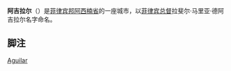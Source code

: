 {{Infobox settlement
| name                   = Aguilar<br/>阿吉拉尔
| native_name            = <!-- If different from name -->
| native_name_lang       = fil<!-- ISO 639-2 code -->
| settlement_type        = 
| image_skyline          = AguilarPangasinanjf856.JPG
| image_caption          =
| image_flag             =
| image_seal             = 
| seal_size              = 
| nickname               =
| motto                  =
| image_map              = Ph locator pangasinan aguilar.png
| map_caption            = 
| pushpin_map            = Philippines
| pushpin_label_position = left
| pushpin_map_caption    = 
| latd = 15 |latm  = 50 |lats  =  |latNS  = N
| longd = 120 |longm = 12|longs = |longEW = E
| coordinates_region     = PH
| coordinates_display    = title,inline
| coordinates_footnotes  =
| subdivision_type       = [[世界各国政区索引列表|国家]]
| subdivision_name       = {{flag|Philippines}}
| subdivision_type1      = [[菲律宾行政区划|区]]
| subdivision_name1      = [[伊罗戈区|伊罗戈区]]
| subdivision_type2      = [[菲律宾省份列表|省]]
| subdivision_name2      = [[邦阿西楠省|邦阿西楠省]]
| subdivision_type3      = 
| subdivision_name3      = 
| established_title      = 建立
| established_date       = 1805年
| parts_type             = 
| parts_style            = 
| p1                     = 
| government_footnotes   = 
| leader_party           =
| leader_title           = 
| leader_name            = 
| leader_title1          = 
| leader_name1           = 
| area_footnotes         = <ref name=nscb>{{cite web |title=Province: PANGASINAN |url=http://www.nscb.gov.ph/activestats/psgc/province.asp?regName=REGION+I+%28Ilocos+Region%29&regCode=01&provCode=015500000&provName=PANGASINAN |work=PSGC Interactive |publisher=National Statistical Coordination Board |accessdate=26 November 2012 |location=Makati City, Philippines |deadurl=yes |archiveurl=https://web.archive.org/web/20121114165526/http://www.nscb.gov.ph/activestats/psgc/province.asp?regName=REGION+I+%28Ilocos+Region%29&regCode=01&provCode=015500000&provName=PANGASINAN |archivedate=2012-11-14}}</ref>
| area_total_km2         = 195.07
| elevation_footnotes    =
| elevation_m            =
| population_footnotes   = <ref name=NSO10>{{cite web |url=http://www.census.gov.ph/sites/default/files/attachments/hsd/pressrelease/Ilocos.pdf |title=Total Population by Province, City, Municipality and Barangay: as of May 1, 2010 |work=2010 Census of Population and Housing |publisher=National Statistics Office |accessdate=26 November 2012 |archive-date=2012-11-15 |archive-url=https://web.archive.org/web/20121115103223/http://www.census.gov.ph/sites/default/files/attachments/hsd/pressrelease/Ilocos.pdf |dead-url=no }}</ref>
| population_total       = 39529
| population_as_of       = 2010
| population_density_km2 = auto
| population_demonym     =
| population_note        =
| timezone1              = [[菲律宾标准时间|PST]]
| utc_offset1            = +8
| postal_code_type       = 
| postal_code            = 
| area_code_type         = 
| area_code              = 
| blank_name_sec1        = 
| blank_info_sec1        = 
| website                =
| footnotes              =
}}
'''阿吉拉尔'''（'''{{lang-en|Aguilar}}'''）是[[菲律宾|菲律宾]][[邦阿西楠省|邦阿西楠省]]的一座城市，以[[菲律宾总督|菲律宾总督]]拉斐尔·马里亚·德阿吉拉尔名字命名。

==脚注==
{{Reflist}}

[[Category:菲律宾城市|Aguilar]]